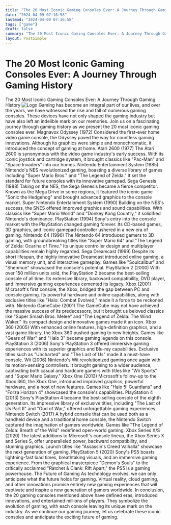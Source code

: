 ```yaml
---
title: "The 20 Most Iconic Gaming Consoles Ever: A Journey Through Gaming History"
date: "2024-04-09 07:16:58"
lastmod: "2024-04-09 07:16:58"
tags: ["game"]
draft: false
summary: "The 20 Most Iconic Gaming Consoles Ever: A Journey Through Gaming History"
layout: PostSimple
---
```

# The 20 Most Iconic Gaming Consoles Ever: A Journey Through Gaming History
The 20 Most Iconic Gaming Consoles Ever: A Journey Through Gaming History
<img alt="Logo" class="lazyImg" data-src="https://cdn.seniorsselection.com/src_image/f3b0d08c1c785c582ead154f89d90461.webp" src="/statics/image/loading.webp"/>
Gaming has become an integral part of our lives, and over the years, we have witnessed the rise and fall of numerous gaming consoles. These devices have not only shaped the gaming industry but have also left an indelible mark on our memories. Join us on a fascinating journey through gaming history as we present the 20 most iconic gaming consoles ever.
Magnavox Odyssey (1972)
Considered the first-ever home video game console, the Odyssey paved the way for countless gaming innovations. Although its graphics were simple and monochromatic, it introduced the concept of gaming at home.
Atari 2600 (1977)
The Atari 2600 is synonymous with the video game industry's early success. With its iconic joystick and cartridge system, it brought classics like "Pac-Man" and "Space Invaders" into our homes.
Nintendo Entertainment System (1985)
Nintendo's NES revolutionized gaming, boasting a diverse library of games including "Super Mario Bros." and "The Legend of Zelda." It set the standard for future consoles with its innovative gamepad.
Sega Genesis (1988)
Taking on the NES, the Sega Genesis became a fierce competitor. Known as the Mega Drive in some regions, it featured the iconic game "Sonic the Hedgehog" and brought advanced graphics to the console market.
Super Nintendo Entertainment System (1990)
Building on the NES's success, the SNES offered improved graphics and sound capabilities. With classics like "Super Mario World" and "Donkey Kong Country," it solidified Nintendo's dominance.
PlayStation (1994)
Sony's entry into the console market with the PlayStation changed gaming forever. Its CD-based games, 3D graphics, and iconic gamepad controller ushered in a new era of gaming.
Nintendo 64 (1996)
The Nintendo 64 introduced gamers to 3D gaming, with groundbreaking titles like "Super Mario 64" and "The Legend of Zelda: Ocarina of Time." Its unique controller design and multiplayer capabilities remain highly regarded.
Sega Dreamcast (1999)
Despite its short lifespan, the highly innovative Dreamcast introduced online gaming, a visual memory unit, and interactive gameplay. Games like "Soulcalibur" and "Shenmue" showcased the console's potential.
PlayStation 2 (2000)
With over 150 million units sold, the PlayStation 2 became the best-selling console of all time. Its extensive library, backward compatibility, DVD player, and immersive gaming experiences cemented its legacy.
Xbox (2001)
Microsoft's first console, the Xbox, bridged the gap between PC and console gaming. Its powerful hardware and online capabilities, along with exclusive titles like "Halo: Combat Evolved," made it a force to be reckoned with.
Nintendo GameCube (2001)
The GameCube may not have achieved the massive success of its predecessors, but it brought us beloved classics like "Super Smash Bros. Melee" and "The Legend of Zelda: The Wind Waker." Its compact design and innovative games made it an icon.
Xbox 360 (2005)
With enhanced online features, high-definition graphics, and a vast game library, the Xbox 360 pushed gaming to new heights. Games like "Gears of War" and "Halo 3" became gaming legends on this console.
PlayStation 3 (2006)
Sony's PlayStation 3 offered immersive gaming experiences with its superior graphics and Blu-ray capabilities. Exclusive titles such as "Uncharted" and "The Last of Us" made it a must-have console.
Wii (2006)
Nintendo's Wii revolutionized gaming once again with its motion-sensing controllers. It brought gaming to a wider audience, captivating both casual and hardcore gamers with titles like "Wii Sports" and "Super Mario Galaxy."
Xbox One (2013)
Microsoft's follow-up to the Xbox 360, the Xbox One, introduced improved graphics, powerful hardware, and a host of new features. Games like "Halo 5: Guardians" and "Forza Horizon 4" showcased the console's capabilities.
PlayStation 4 (2013)
Sony's PlayStation 4 became the best-selling console of the eighth generation. Its impressive library of exclusive titles, including "The Last of Us Part II" and "God of War," offered unforgettable gaming experiences.
Nintendo Switch (2017)
A hybrid console that can be used both as a handheld device and a traditional home console, the Nintendo Switch captured the imagination of gamers worldwide. Games like "The Legend of Zelda: Breath of the Wild" redefined open-world gaming.
Xbox Series X/S (2020)
The latest additions to Microsoft's console lineup, the Xbox Series X and Series S, offer unparalleled power, backward compatibility, and stunning graphics. Launch titles like "Assassin's Creed Valhalla" showcase the next generation of gaming.
PlayStation 5 (2020)
Sony's PS5 boasts lightning-fast load times, breathtaking visuals, and an immersive gaming experience. From the graphical masterpiece "Demon's Souls" to the critically acclaimed "Ratchet & Clank: Rift Apart," the PS5 is a gaming powerhouse.
The Future of Gaming
As technology evolves, we can only anticipate what the future holds for gaming. Virtual reality, cloud gaming, and other innovations promise entirely new gaming experiences that will captivate and inspire a new generation of gamers worldwide.
In conclusion, the 20 gaming consoles mentioned above have defined eras, introduced innovations, and entertained millions of players. They symbolize the evolution of gaming, with each console leaving its unique mark on the industry. As we continue our gaming journey, let us celebrate these iconic consoles and anticipate the exciting future of gaming.
        